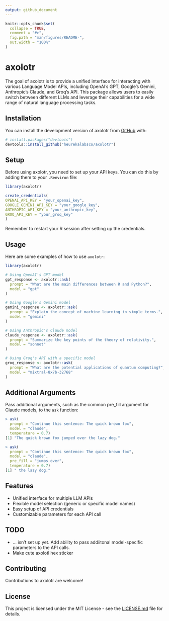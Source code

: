```yaml
---
output: github_document
---
```


<!-- README.md is generated from README.Rmd. Please edit that file -->

```r
knitr::opts_chunk$set(
  collapse = TRUE,
  comment = "#>",
  fig.path = "man/figures/README-",
  out.width = "100%"
)
```

# axolotr

<!-- badges: start -->
<!-- badges: end -->

The goal of axolotr is to provide a unified interface for interacting with various Language Model APIs, including OpenAI's GPT, Google's Gemini, Anthropic's Claude, and Groq's API. This package allows users to easily switch between different LLMs and leverage their capabilities for a wide range of natural language processing tasks.

## Installation

You can install the development version of axolotr from [GitHub](https://github.com/) with:

``` r
# install.packages("devtools")
devtools::install_github("heurekalabsco/axolotr")
```

## Setup

Before using axolotr, you need to set up your API keys. You can do this by adding them to your `.Renviron` file:

```r
library(axolotr)

create_credentials(
OPENAI_API_KEY = "your_openai_key",
GOOGLE_GEMINI_API_KEY = "your_google_key",
ANTHROPIC_API_KEY = "your_anthropic_key",
GROQ_API_KEY = "your_groq_key"
)
```

Remember to restart your R session after setting up the credentials.

## Usage

Here are some examples of how to use `axolotr`:

```r
library(axolotr)

# Using OpenAI's GPT model
gpt_response <- axolotr::ask(
  prompt = "What are the main differences between R and Python?",
  model = "gpt"
)

# Using Google's Gemini model
gemini_response <- axolotr::ask(
  prompt = "Explain the concept of machine learning in simple terms.",
  model = "gemini"
)

# Using Anthropic's Claude model
claude_response <- axolotr::ask(
  prompt = "Summarize the key points of the theory of relativity.",
  model = "sonnet"
)

# Using Groq's API with a specific model
groq_response <- axolotr::ask(
  prompt = "What are the potential applications of quantum computing?",
  model = "mixtral-8x7b-32768"
)
```

## Additional Arguments
Pass additional arguments, such as the common pre_fill argument for Claude models, to the `ask` function:
```r
> ask(
  prompt = "Continue this sentence: The quick brown fox",
  model = "claude",
  temperature = 0.7)
[1] "The quick brown fox jumped over the lazy dog."

> ask(
  prompt = "Continue this sentence: The quick brown fox",
  model = "claude",
  pre_fill = "jumps over",
  temperature = 0.7)
[1] " the lazy dog."
```

## Features

- Unified interface for multiple LLM APIs
- Flexible model selection (generic or specific model names)
- Easy setup of API credentials
- Customizable parameters for each API call

## TODO

- ... isn't set up yet. Add ability to pass addiitonal model-specific parameters to the API calls.
- Make cute axolotl hex sticker

## Contributing

Contributions to axolotr are welcome!

## License

This project is licensed under the MIT License - see the [LICENSE.md](LICENSE.md) file for details.

